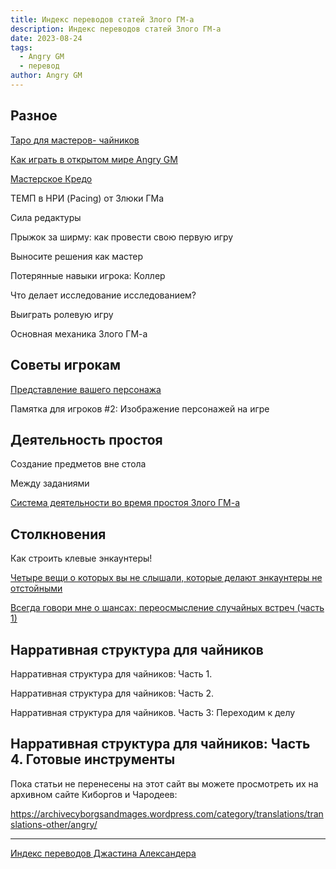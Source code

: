 ```yaml
---
title: Индекс переводов статей Злого ГМ-а
description: Индекс переводов статей Злого ГМ-а
date: 2023-08-24
tags:
  - Angry GM
  - перевод
author: Angry GM
---
```


## Разное

[Таро для мастеров- чайников](https://cyborgsandmages.com/posts/translations/angrygm-taro-for-dummies)

[Как играть в открытом мире Angry GM](https://cyborgsandmages.com/posts/translations/translate-how-to-play-open-world-angry-gm)

[Мастерское Кредо](https://cyborgsandmages.com/posts/translations/angrygm-gm-credo)


ТЕМП в НРИ (Pacing) от Злюки ГМа

Сила редактуры

Прыжок за ширму: как провести свою первую игру

Выносите решения как мастер

Потерянные навыки игрока: Коллер

Что делает исследование исследованием?

Выиграть ролевую игру

Основная механика Злого ГМ-а

## Советы игрокам

[Представление вашего персонажа](https://cyborgsandmages.com/posts/translations/angrygm-presentation-of-your-pc)

Памятка для игроков #2: Изображение персонажей на игре

## Деятельность простоя

Создание предметов вне стола

Между заданиями

[Система деятельности во время простоя Злого ГМ-а](https://cyborgsandmages.com/posts/translations/angrygm-downtime-activities)

## Столкновения

Как строить клевые энкаунтеры!

[Четыре вещи о которых вы не слышали, которые делают энкаунтеры не отстойными](https://cyborgsandmages.com/posts/translations/angrygm-four-things-make-encounters-not-suck)

[Всегда говори мне о шансах: переосмысление случайных встреч (часть 1)](https://cyborgsandmages.com/posts/translations/always-tell-me-about-chances)


## Нарративная структура для чайников

Нарративная структура для чайников: Часть 1.

Нарративная структура для чайников: Часть 2.

Нарративная структура для чайников. Часть 3: Переходим к делу

Нарративная структура для чайников: Часть 4. Готовые инструменты
---

Пока статьи не перенесены на этот сайт вы можете просмотреть их на архивном сайте Киборгов и Чародеев:

https://archivecyborgsandmages.wordpress.com/category/translations/translations-other/angry/


---

[Индекс переводов Джастина Александера](https://cyborgsandmages.com/posts/translations/alexandrian-index)